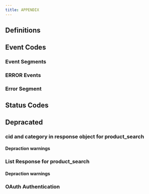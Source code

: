 ```yaml
---
title: APPENDIX
---
```


## Definitions
## Event Codes
### Event Segments
### ERROR Events
### Error Segment
## Status Codes
## Depracated
### cid and category in response object for product_search
#### Depraction warnings
### List Response for product_search
#### Depraction warnings
### OAuth Authentication
